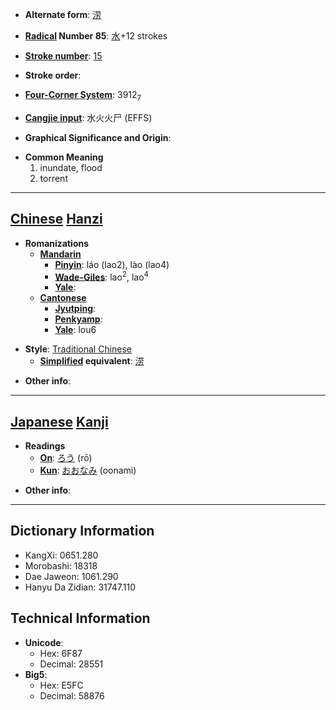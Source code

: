 * '''Alternate form''': [[涝]]

* '''[[Wiktionary:Chinese radical index| Radical]] Number 85''': [[Wiktionary:Chinese radical index 水|水]]+12 strokes

* '''[[Wiktionary:Chinese total strokes index|Stroke number]]''': [[Wiktionary:Chinese total strokes index 15|15]]

* '''Stroke order''': 

* '''[[Wiktionary:Chinese four corner index|Four-Corner System]]''': 3912<sub>7</sub>

* '''[[Wiktionary:Chinese Cangjie index|Cangjie input]]''': 水火火尸 (EFFS)

* '''Graphical Significance and Origin''': 

* '''Common Meaning'''
*#inundate, flood
*# torrent


----

== [[Chinese]] [[Hanzi]] ==

* '''Romanizations'''
** '''[[Mandarin]]'''
*** '''[[Pinyin]]''': láo (lao2), lào (lao4)
*** '''[[Wade-Giles]]''': lao<sup>2</sup>, lao<sup>4</sup>
*** '''[[Yale]]''': 
** '''[[Cantonese]]'''
*** '''[[Jyutping]]''':
*** '''[[Penkyamp]]''': 
*** '''[[Yale]]''': lou6

* '''Style''': [[Traditional Chinese]] 
** '''[[Simplified Chinese|Simplified]] equivalent''': [[涝]]

* '''Other info''': 

----

== [[Japanese]] [[Kanji]] ==

* '''Readings'''
** '''[[On]]''': [[ろう]] (rō)
** '''[[Kun]]''': [[おおなみ]] (oonami)

* '''Other info''':  

----

== Dictionary Information ==

* KangXi: 0651.280
* Morobashi: 18318
* Dae Jaweon: 1061.290
* Hanyu Da Zidian: 31747.110

== Technical Information ==

* '''Unicode''':
** Hex: 6F87
** Decimal: 28551
* '''Big5''':
** Hex: E5FC
** Decimal: 58876